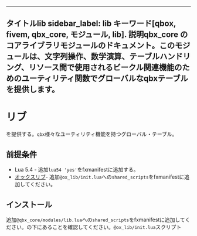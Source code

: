 ***

タイトルlib
sidebar\_label: lib
キーワード\[qbox, fivem, qbx\_core, モジュール, lib].
説明qbx\_core のコアライブラリモジュールのドキュメント。このモジュールは、文字列操作、数学演算、テーブルハンドリング、リソース間で使用されるビークル関連機能のためのユーティリティ関数でグローバルなqbxテーブルを提供します。
---------------------------------------------------------------------------------------------------------------------

# リブ

を提供する。`qbx`様々なユーティリティ機能を持つグローバル・テーブル。

## 前提条件

* Lua 5.4 - 追加`lua54 'yes'`をfxmanifestに追加する。
* [オックスリブ](https://coxdocs.dev/ox_lib)- 追加`@ox_lib/init.lua`への`shared_scripts`をfxmanifestに追加してください。

## インストール

追加`@qbx_core/modules/lib.lua`への`shared_scripts`をfxmanifestに追加してください。の下にあることを確認してください。`@ox_lib/init.lua`スクリプト
